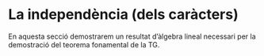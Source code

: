 # La independència (dels caràcters)

En aquesta secció demostrarem un resultat d'àlgebra lineal necessari per la demostració del teorema fonamental de la TG.
